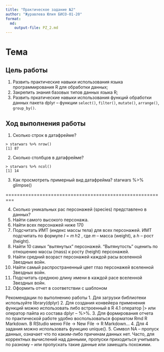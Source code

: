 ```yaml
---
title: "Практическое задание №2"
author: "Журавлева Юлия БИСО-01-20"
format: 
  md:
    output-file: PZ_2.md
---
```

# Тема

## Цель работы

1. Развить практические навыки использования языка программирования R для обработки данных;
2. Закрепить знания базовых типов данных языка R;
3. Развить пркатические навыки использования функций обработки данных пакета dplyr – функции `select()`, `filter()`, `mutate()`, `arrange()`, `group_by()`.

## Ход выполнения работы

1. Сколько строк в датафрейме?
```
> starwars %>% nrow()
[1] 87
```

2. Сколько столбцов в датафрейме?

```
> starwars %>% ncol()
[1] 14
```

3. Как просмотреть примерный вид датафрейма?
starwars %>% glimpse()








=========================================================


4. Сколько уникальных рас персонажей (species) представлено в данных?
5. Найти самого высокого персонажа.
6. Найти всех персонажей ниже 170
7. Подсчитать ИМТ (индекс массы тела) для всех персонажей. ИМТ подсчитать по формуле 𝐼 = 𝑚
ℎ2 , где 𝑚
– масса (weight), а ℎ – рост (height).
8. Найти 10 самых “вытянутых” персонажей. “Вытянутость” оценить по отношению массы (mass) к росту
(height) персонажей.
9. Найти средний возраст персонажей каждой расы вселенной Звездных войн.
10. Найти самый распространенный цвет глаз персонажей вселенной Звездных войн.
11. Подсчитать среднюю длину имени в каждой расе вселенной Звездных войн.
12. Оформить отчет в соответствии с шаблоном





Рекомендации по выполнению работы
1. Для загрузки библиотеки используйте
library(dplyr)
2. Для создания конвейера применения функций можно использовать либо встроенный в R 4.1 оператор |>
или оператор пайпа из состава dplyr – %>%.
3. Для формирования отчета по практической работе удобно воспользоваться форматом Rmd R Markdown.
В RStudio меню File -> New File -> R Markdown…
4. Для 4 задания можно использовать функцию unique().
5. Символ NA – пропуск данных, означает что по каким-либо причинам данных нет. Часто, для корректных
вычислений над данными, пропуски приходиться учитывать по разному – или пропускать такие данные
или замещать похожими.

